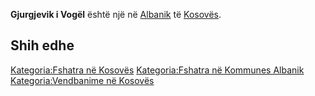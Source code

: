 {{Fshat në 
 | Emri                = Gjurgjevik i Vogël
 | EmriAlt                = 
 | NAME_SHORT_FORM=      
 | NAME_GENERIC=      
 | NAME_SORT_NAME_RO=      GJURGJEVIKIVOGEL
 | FULL_NAME_RO = Gjurgjevik i Vogël
 | FULL_NAME_ND_RO=Gjurgjevik i Vogel
 | SORT_NAME_RG=GJURGJEVIKIVOGEL
 | FULL_NAME_RG=Gjurgjevik i Vogël
 | FULL_NAME_ND_RG=Gjurgjevik i Vogel
 | SRP_NAME_SHORT_FORM=      
 | SRP_NAME_GENERIC=      
 | SRP_NAME_SORT_NAME_RO=      
 | SRP_FULL_NAME_RO = 
 | SRP_FULL_NAME_ND_RO=
 | SRP_SORT_NAME_RG=
 | SRP_FULL_NAME_RG=
 | SRP_FULL_NAME_ND_RG=
 | Emri (Rasa dhanore) = 
 | Figura              = 
 | Shteti              = Kosovo
 | Komuna              = Albanik
 | Kodi postar         = 
 | Sipërfaqja          = 

 | Popullsia           = 

 | Regj. i popullsisë  = 
 | Dend. e popullsisë  = 
 | Faqja zyrtare       = 
 <!--- Koordinatat ----> 
 | Gjerësia            = 42.645
 | Gjatësia            = 20.590278
 | Lartësia            = 
}}
'''Gjurgjevik i Vogël''' është një [[]] në [[Albanik]] të [[Kosovës]].

<!-- == Gjeografia == -->
<!-- == Historia == -->
<!-- == Demografia == -->
== Shih edhe ==
{{Komuna Albanik}}
{{Kosovo-Administrata-Cung}}

[[Kategoria:Fshatra në Kosovës]]
[[Kategoria:Fshatra në Kommunes Albanik]]
[[Kategoria:Vendbanime në Kosovës]]